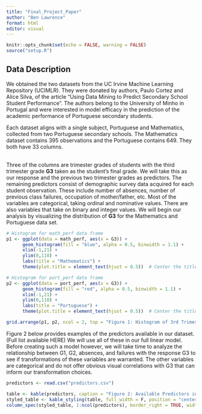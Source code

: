 ```yaml
---
title: "Final_Project_Paper"
author: "Ben Lawrence"
format: html
editor: visual
---
```


```r
knitr::opts_chunk$set(echo = FALSE, warning = FALSE)
source("setup.R")
```

::: {align="center"}
## Data Description
:::

We obtained the two datasets from the UC Irvine Machine Learning Repository (UCIMLR). They were donated by authors, Paulo Cortez and Alice Silva, of the article “Using Data Mining to Predict Secondary School Student Performance”. The authors belong to the University of Minho in Portugal and were interested in model efficacy in the prediction of the academic performance of Portuguese secondary students. 

Each dataset aligns with a single subject, Portuguese and Mathematics, collected from two Portuguese secondary schools. The Mathematics dataset contains 395 observations and the Portuguese contains 649. They both have 33 columns.  

\
Three of the columns are trimester grades of students with the third trimester grade **G3** taken as the student’s final grade. We will take this as our response and the previous two trimester grades as predictors. The remaining predictors consist of demographic survey data acquired for each student observation. These include number of absences, number of previous class failures, occupation of mother/father, etc. Most of the variables are categorical, taking ordinal and nominative values. There are also variables that take on binary and integer values. We will begin our analysis by visualizing the distribution of **G3** for the Mathematics and Portuguese data set. 

```r
# Histogram for math_perf data frame
p1 <- ggplot(data = math_perf, aes(x = G3)) +
      geom_histogram(fill = "blue", alpha = 0.5, binwidth = 1.1) +
      xlim(-1,21) +
      ylim(0,110) +
      labs(title = "Mathematics") +
      theme(plot.title = element_text(hjust = 0.5))  # Center the title under the plot

# Histogram for port_perf data frame
p2 <- ggplot(data = port_perf, aes(x = G3)) +
      geom_histogram(fill = "red", alpha = 0.5, binwidth = 1.1) +
      xlim(-1,21) +
      ylim(0,110) +
      labs(title = "Portuguese") +
      theme(plot.title = element_text(hjust = 0.5))  # Center the title under the plot

grid.arrange(p1, p2, ncol = 2, top = "Figure 1: Histogram of 3rd Trimester Grades by Subject")
```

Figure 2 below provides examples of the predictors available in our dataset. (Full list available HERE) We will use all of these in our full linear model. Before creating such a model however, we will take time to analyze the relationship between G1, G2, absences, and failures with the response G3 to see if transformations of these variables are warranted. The other variables are categorical and do not offer obvious visual correlations with G3 that can inform our transformation choices.

```r
predictors <- read.csv("predictors.csv")

table <- kable(predictors, caption = "Figure 2: Available Predictors in Dataset", format = "html")
styled_table <- kable_styling(table, full_width = F, position = "center")
column_spec(styled_table, 1:ncol(predictors), border_right = TRUE, width = "4em")
```
